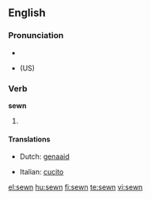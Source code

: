 ==English==

===Pronunciation===
* {{SAMPA|/'s@Un/}}
* {{IPA|/'səʊn/}} (US)
*: {{rhymes|əʊn}}

===Verb===
'''sewn'''

# {{past participle of| to [[sew]]}}

====Translations====
{{trans-top|past participle of sew}}
* Dutch: [[genaaid]]
{{trans-mid}}
* Italian: [[cucito]]
{{trans-bottom}}

[[el:sewn]]
[[hu:sewn]]
[[fi:sewn]]
[[te:sewn]]
[[vi:sewn]]